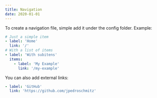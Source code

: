 ```yaml
---
title: Navigation
date: 2020-01-01
---
```


To create a navigation file, simple add it under the config folder. Example:

```yml title=sidebar.yml
# Just a simple item
- label: 'Home'
  link: '/'
# With a list of items
- label: 'With subitens'
  items:
    - label: 'My Example'
      link: '/my-example'
```

You can also add external links:

```yml
- label: 'GitHub'
  link: 'https://github.com/jpedroschmitz'
```
